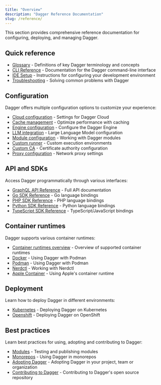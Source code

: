 ```yaml
---
title: "Overview"
description: "Dagger Reference Documentation"
slug: /reference/
---
```


This section provides comprehensive reference documentation for configuring, deploying, and managing Dagger.

## Quick reference

- [Glossary](glossary.mdx) - Definitions of key Dagger terminology and concepts
- [CLI Reference](cli/index.mdx) - Documentation for the Dagger command-line interface
- [IDE Setup](./ide-setup.mdx) - Instructions for configuring your development environment
- [Troubleshooting](troubleshooting.mdx) - Solving common problems with Dagger

## Configuration

Dagger offers multiple configuration options to customize your experience:

- [Cloud configuration](./configuration/cloud.mdx) - Settings for Dagger Cloud
- [Cache management](./configuration/cache.mdx) - Optimize performance with caching
- [Engine configuration](./configuration/engine.mdx) - Configure the Dagger Engine
- [LLM integration](./configuration/llm.mdx) - Large Language Model configuration
- [Module configuration](./configuration/modules.mdx) - Working with Dagger modules
- [Custom runner](./configuration/custom-runner.mdx) - Custom execution environments
- [Custom CA](./configuration/custom-ca.mdx) - Certificate authority configuration
- [Proxy configuration](./configuration/proxy.mdx) - Network proxy settings

## API and SDKs

Access Dagger programmatically through various interfaces:

- [GraphQL API Reference](https://docs.dagger.io/api/reference) - Full API documentation
- [Go SDK Reference](https://pkg.go.dev/dagger.io/dagger) - Go language bindings
- [PHP SDK Reference](https://docs.dagger.io.php) - PHP language bindings
- [Python SDK Reference](https://dagger-io.readthedocs.org/) - Python language bindings
- [TypeScript SDK Reference](/reference/typescript/modules) - TypeScript/JavaScript bindings

## Container runtimes

Dagger supports various container runtimes:

- [Container runtimes overview](./container-runtimes/index.mdx) - Overview of supported container runtimes
- [Docker](./container-runtimes/docker.mdx) - Using Dagger with Podman
- [Podman](./container-runtimes/podman.mdx) - Using Dagger with Podman
- [Nerdctl](./container-runtimes/nerdctl.mdx) - Working with Nerdctl
- [Apple Container](./container-runtimes/apple-container.mdx) - Using Apple's container runtime

## Deployment

Learn how to deploy Dagger in different environments:

- [Kubernetes](./deployment/kubernetes.mdx) - Deploying Dagger on Kubernetes
- [Openshift](./deployment/openshift.mdx) - Deploying Dagger on OpenShift

## Best practices

Learn best practices for using, adopting and contributing to Dagger:

- [Modules](./best-practices/modules.mdx) - Testing and publishing modules
- [Monorepos](./best-practices/monorepos.mdx) - Using Dagger in monorepos
- [Adopting Dagger](./best-practices/adopting.mdx) - Adopting Dagger in your project, team or organization
- [Contributing to Dagger](./best-practices/contributing.mdx) - Contributing to Dagger's open source repository
